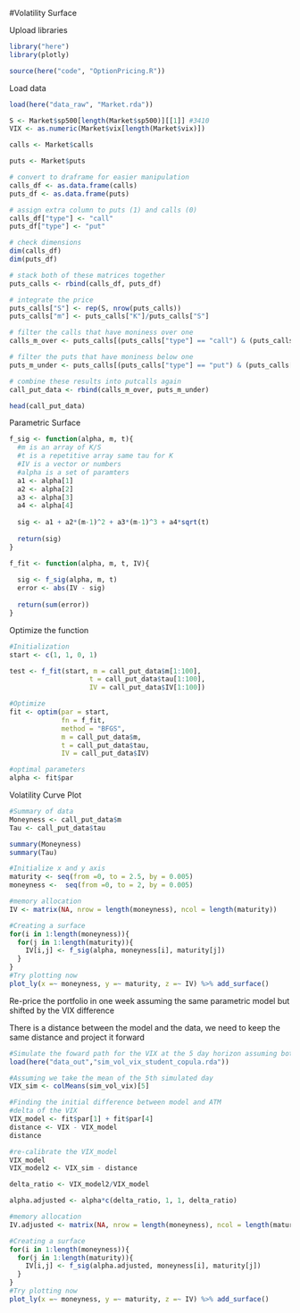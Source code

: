 #Volatility Surface

Upload libraries
```r
library("here")
library(plotly)

source(here("code", "OptionPricing.R"))
```

Load data
```r
load(here("data_raw", "Market.rda"))

S <- Market$sp500[length(Market$sp500)][[1]] #3410
VIX <- as.numeric(Market$vix[length(Market$vix)])

calls <- Market$calls

puts <- Market$puts

# convert to draframe for easier manipulation 
calls_df <- as.data.frame(calls)
puts_df <- as.data.frame(puts)

# assign extra column to puts (1) and calls (0)
calls_df["type"] <- "call"
puts_df["type"] <- "put"

# check dimensions 
dim(calls_df) 
dim(puts_df)

# stack both of these matrices together 
puts_calls <- rbind(calls_df, puts_df) 

# integrate the price 
puts_calls["S"] <- rep(S, nrow(puts_calls))
puts_calls["m"] <- puts_calls["K"]/puts_calls["S"]

# filter the calls that have moniness over one 
calls_m_over <- puts_calls[(puts_calls["type"] == "call") & (puts_calls["m"] >= 1), ]

# filter the puts that have moniness below one
puts_m_under <- puts_calls[(puts_calls["type"] == "put") & (puts_calls["m"] < 1), ]

# combine these results into putcalls again 
call_put_data <- rbind(calls_m_over, puts_m_under)

head(call_put_data)
```

Parametric Surface
```r
f_sig <- function(alpha, m, t){
  #m is an array of K/S
  #t is a repetitive array same tau for K
  #IV is a vector or numbers
  #alpha is a set of paramters
  a1 <- alpha[1]
  a2 <- alpha[2]
  a3 <- alpha[3]
  a4 <- alpha[4]
  
  sig <- a1 + a2*(m-1)^2 + a3*(m-1)^3 + a4*sqrt(t)
  
  return(sig)
}

f_fit <- function(alpha, m, t, IV){
  
  sig <- f_sig(alpha, m, t)
  error <- abs(IV - sig)
  
  return(sum(error))
}
```

Optimize the function

```r
#Initialization
start <- c(1, 1, 0, 1)

test <- f_fit(start, m = call_put_data$m[1:100],
                    t = call_put_data$tau[1:100],
                    IV = call_put_data$IV[1:100])

#Optimize
fit <- optim(par = start,
             fn = f_fit,
             method = "BFGS",
             m = call_put_data$m,
             t = call_put_data$tau,
             IV = call_put_data$IV)

#optimal parameters
alpha <- fit$par

```


Volatility Curve Plot

```r
#Summary of data
Moneyness <- call_put_data$m
Tau <- call_put_data$tau

summary(Moneyness)
summary(Tau)

#Initialize x and y axis
maturity <- seq(from =0, to = 2.5, by = 0.005)
moneyness <-  seq(from =0, to = 2, by = 0.005)

#memory allocation
IV <- matrix(NA, nrow = length(moneyness), ncol = length(maturity))

#Creating a surface 
for(i in 1:length(moneyness)){
  for(j in 1:length(maturity)){
    IV[i,j] <- f_sig(alpha, moneyness[i], maturity[j])
  }
}
#Try plotting now
plot_ly(x =~ moneyness, y =~ maturity, z =~ IV) %>% add_surface() 

```
Re-price the portfolio in one week assuming the same parametric model but shifted by the VIX difference

There is a distance between the model and the data, we need to keep the same distance and project it forward

```r
#Simulate the foward path for the VIX at the 5 day horizon assuming both normal distributions
load(here("data_out","sim_vol_vix_student_copula.rda"))

#Assuming we take the mean of the 5th simulated day
VIX_sim <- colMeans(sim_vol_vix)[5]

#Finding the initial difference between model and ATM
#delta of the VIX
VIX_model <- fit$par[1] + fit$par[4]
distance <- VIX - VIX_model
distance

#re-calibrate the VIX_model
VIX_model
VIX_model2 <- VIX_sim - distance

delta_ratio <- VIX_model2/VIX_model

alpha.adjusted <- alpha*c(delta_ratio, 1, 1, delta_ratio)

#memory allocation
IV.adjusted <- matrix(NA, nrow = length(moneyness), ncol = length(maturity))

#Creating a surface 
for(i in 1:length(moneyness)){
  for(j in 1:length(maturity)){
    IV[i,j] <- f_sig(alpha.adjusted, moneyness[i], maturity[j])
  }
}
#Try plotting now
plot_ly(x =~ moneyness, y =~ maturity, z =~ IV) %>% add_surface() 


```



